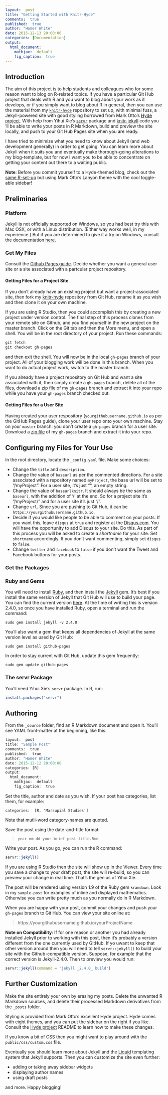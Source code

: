 ```yaml
---
layout:  post
title: "Getting Started with Knitr-Hyde"
comments:  true
published:  true
author: "Homer White"
date: 2015-12-13 20:00:00
categories: [Documentation]
output:
  html_document:
    mathjax:  default
    fig_caption:  true
---
```


## Introduction

The aim of this project is to help students and colleagues who for some reason want to blog on R-related topics.  If you have a particular Git Hub project that deals with R and you want to blog about your work as it develops, or if you simply want to blog about R in general, then you can use the material from my [`knitr-hyde`](https://github.com/homerhanumat/knitr-hyde) repository to set up, with minimal fuss, a Jekyll-powered site with good styling borrowed from Mark Otto's [Hyde project](https://github.com/poole/hyde).  With help from Yihui Xie's [`servr`](https://github.com/yihui/servr) package and [knitr-jekyll](https://github.com/yihui/knitr-jekyll) code you 'll be able to write your posts in R Markdown, build and preview the site locally, and push to your Git Hub Pages site when you are ready.

I have tried to minimize what you need to know about Jekyll (and web development generally) in order to get going.  You can learn more about Jekyll when it suits you and eventually make thorough-going alterations to my blog-template, but for now I want you to be able to concentrate on getting your content out there to a waiting public.

**Note**:  Before you commit yourself to a Hyde-themed blog, check out the [same R-set-up](https://homerhanumat.github.io/knitr-lanyon) but using Mark Otto's Lanyon theme with the cool toggle-able sidebar!

## Preliminaries

### Platform

Jekyll is not officially supported on Windows, so you had best try this with Mac OSX, or with a Linux distribution.  (Either way works well, in my experience.)  But if you are determined to give it a try on Windows, consult the documentation [here](http://jekyllrb.com/docs/windows/).

### Get My Files

Consult the [Github Pages guide](https://pages.github.com/).  Decide whether you want a general user site or a site associated with a partcular project repository.

#### Getting Files for a Project Site

If you don't already have an existing project but want a project-associated site, then fork my [knitr-hyde](https://github.com/homerhanumat/knitr-hyde) repository from Git Hub, rename it as you wish and then clone it on your own machine.

If you are using R Studio, then you could accomplish this by creating a new project under version control.  The final step of this process clones from your remote site on Github, and you find yourself in the new project on the master branch.  Click on the Git tab and then the More menu, and open a shell.  You will be in the root directory of your project.  Run these commands:

```r
git fetch
git checkout gh-pages
```

and then exit the shell.  You will now be in the local `gh-pages` branch of your project.  All of your blogging work will be done in this branch.  When you want to do actual project work, switch to the master branch.

If you already have a project repository on Git Hub and want a site associated with it, then simply create a `gh-pages` branch, delete all of the files, download a [zip file](https://github.com/homerhanumat/knitr-hyde/archive/gh-pages.zip) of my `gh-pages` branch and extract it into your repo while you have your `gh-pages` branch checked out.

#### Getting Files for a User Site

Having created your user respository (`yourgithubusername.github.io` as per the GitHub Pages guide), clone your user repo onto your own machine.  Stay on your `master` branch:  you don't create a `gh-pages` branch for a user site.  Download a [zip file](https://github.com/homerhanumat/knitr-hyde/archive/gh-pages.zip) of my `gh-pages` branch and extract it into your repo.

## Configuring my Files for Your Use

In the root directory, locate the `_config.yaml` file.  Make some choices:

* Change the `title` and `description`.
* Change the value of `baseurl` as per the commented directions.  For a site associated with a repository named `myProject`, the base url will be set to "/myProject".  For a user site, it's just "", an empty string.
* Change the value of `baseurlknitr`.  It should always be the same as `baseurl`, with the addition of '/' at the end.  So for a project site it's "/myProject/" and for a user site it's just "/".
* Change `url`.  Since you are pushing to Git Hub, it can be `https://yourgithubusername.github.io`.
* Decide if you would like people to be able to comment on your posts.  If you want this, leave `disqus` at `true` and register at the [Disqus.com](https://disqus.com/).  You will have the opportunity to add Disqus to your site.  Do this.  As part of this process you will be asked to create a *shortname* for your site.  Set `shortname` accordingly.  If you don't want commenting, simply set `disqus` to `false`.
* Change `twitter` and `facebook` to `false` if you don't want the Tweet and Facebook buttons for your posts.

### Get the Packages

### Ruby and Gems

You will need to install [Ruby](https://www.ruby-lang.org/en/downloads/), and then install the [Jekyll](http://jekyllrb.com/) gem.  It's best if you install the same version of Jekyll that Git Hub will use to build your page.  You can find the current version [here](https://pages.github.com/versions/).  At the time of writing this is version 2.4.0, so once you have installed Ruby, open a terminal and run the command:

```
sudo gem install jekyll -v 2.4.0
```

You'll also want a gem that keeps all dependencies of Jekyll at the same version level as used by Git Hub:

```
sudo gem install github-pages
```

In order to stay current with Git Hub, update this gem frequently:

```
sudo gem update github-pages
```

### The servr Package

You'll need Yihui Xie's `servr` package.  In R, run:

```r
install.packages("servr")
```



## Authoring

From the `_source` folder, find an R Markdown document and open it.  You'll see YAML front-matter at the beginning, like this:

```r
layout:  post
title: "Sample Post"
comments:  true
published:  true
author: "Homer White"
date: 2015-12-12 20:00:00
categories: [R]
output:
  html_document:
    mathjax:  default
    fig_caption:  true
```

Set the title, author and date as you wish.  If your post has categories, list them, for example:

```
categories:  [R, 'Marsupial Studies']
```

Note that mutli-word category-names are quoted.

Save the post using the date-and-title format:

> `year-mm-dd-your-brief-post-title.Rmd`

Write your post.  As you go, you can run the R command:

```r
servr::jekyll()
```

If you are using R Studio then the site will show up in the Viewer.  Every time you save a change to your draft post, the site will re-build, so you can preview your change in real time.  That's the genius of Yihui Xie.

The post will be rendered using version 1.9 of the Ruby gem `kramdown`.  Look in my `sample-post` for examples of inline and displayed mathematics.  Otherwise you can write pretty much as you normally do in R Markdown.

When you are happy with your post, commit your changes and push your `gh-pages` branch to Git Hub.  You can view your site online at:

> https://yourgithubusername.github.io/yourProjectName

**Note on Compatibility**:  If for one reason or another you had already installed Jekyll prior to working with this post, then it's probably a version different from the one currently used by GitHub.  If yo uwant to keep that other version around then you will need to tell `servr::jekyll()` to build your site with the Github-compatible version.  Suppose, for example that the correct version is Jekyll-2.4.0.  Then to preview you would run:

```r
servr::jekyll(command = 'jekyll _2.4.0_ build')
```


## Further Customization

Make the site entirely your own by erasing my posts.  Delete the unwanted R Markdown sources, and delete their processed Markdown derivatives from the `_posts` folder.

Styling is provided from Mark Otto's excellent Hyde project.  Hyde comes with eight themes, and you can put the sidebar on the right if you like.  Consult the [Hyde project](https://github.com/poole/hyde) README to learn how to make these changes.

If you know a bit of CSS then you might want to play around with the  `public/css/custom.css` file.

Eventually you should learn more about Jekyll and the [Liquid](http://liquidmarkup.org/) templating system that Jekyll supports.  Then you can customize the site even further:

* adding or taking away sidebar widgets
* displaying author names
* using draft posts

and more.  Happy blogging!
